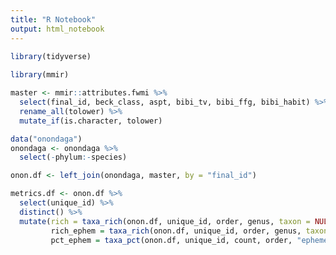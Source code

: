 ```yaml
---
title: "R Notebook"
output: html_notebook
---
```


```r
library(tidyverse)
  
library(mmir)
```


```r

master <- mmir::attributes.fwmi %>% 
  select(final_id, beck_class, aspt, bibi_tv, bibi_ffg, bibi_habit) %>% 
  rename_all(tolower) %>% 
  mutate_if(is.character, tolower)
```

```r
data("onondaga")
onondaga <- onondaga %>% 
  select(-phylum:-species)
```

```r
onon.df <- left_join(onondaga, master, by = "final_id")
```

```r
metrics.df <- onon.df %>% 
  select(unique_id) %>% 
  distinct() %>% 
  mutate(rich = taxa_rich(onon.df, unique_id, order, genus, taxon = NULL)),
         rich_ephem = taxa_rich(onon.df, unique_id, order, genus, taxon = "ephemeroptera"),
         pct_ephem = taxa_pct(onon.df, unique_id, count, order, "ephemeroptera"))
```
